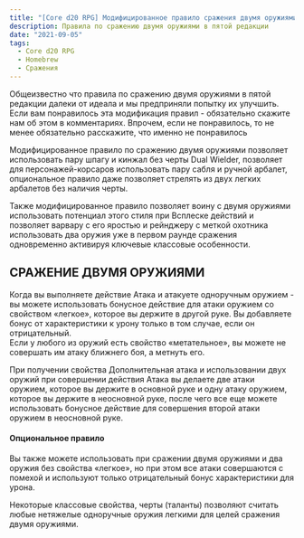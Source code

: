 ```yaml
---
title: "[Core d20 RPG] Модифицированное правило сражения двумя оружиями"
description: Правила по сражению двумя оружиями в пятой редакции
date: "2021-09-05"
tags:
  - Core d20 RPG
  - Homebrew
  - Сражения
---
```


Общеизвестно что правила по сражению двумя оружиями в пятой редакции далеки от идеала и мы предприняли попытку их улучшить. Если вам понравилось эта модификация правил - обязательно скажите нам об этом в комментариях. Впрочем, если не понравилось, то не менее обязательно расскажите, что именно не понравилось

Модифицированное правило по сражению двумя оружиями позволяет использовать пару шпагу и кинжал без черты Dual Wielder, позволяет для персонажей-корсаров использовать пару сабля и ручной арбалет, опциональное правило даже позволяет стрелять из двух легких арбалетов без наличия черты.

Также модифицированное правило позволяет воину с двумя оружиями использовать потенциал этого стиля при Всплеске действий и позволяет варвару с его яростью и рейнджеру с меткой охотника использовать два оружия уже в первом раунде сражения одновременно активируя ключевые классовые особенности.

## СРАЖЕНИЕ ДВУМЯ ОРУЖИЯМИ

Когда вы выполняете действие Атака и атакуете одноручным оружием - вы можете использовать бонусное действие для атаки оружием со свойством «легкое», которое вы держите в другой руке. Вы добавляете бонус от характеристики к урону только в том случае, если он отрицательный.  
Если у любого из оружий есть свойство «метательное», вы можете не совершать им атаку ближнего боя, а метнуть его.

При получении свойства Дополнительная атака и использовании двух оружий при совершении действия Атака вы делаете две атаки оружием, которое вы держите в основной руке и одну атаку оружием, которое вы держите в неосновной руке, после чего все еще можете использовать бонусное действие для совершения второй атаки оружием в неосновной руке.

#### **Опциональное правило**

Вы также можете использовать при сражении двумя оружиями и два оружия без свойства «легкое», но при этом все атаки совершаются с помехой и используют только отрицательный бонус характеристики для урона.

Некоторые классовые свойства, черты (таланты) позволяют считать любые нетяжелые одноручные оружия легкими для целей сражения двумя оружиями.
